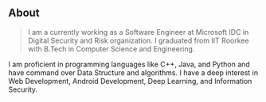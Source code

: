 ## About

> I am a currently working as a Software Engineer at Microsoft IDC in Digital Security and Risk organization. I graduated from IIT Roorkee with B.Tech in Computer Science 
and Engineering. 

I am proficient in programming languages like C++, Java, and Python and have command 
over Data Structure and algorithms. I have a deep interest in Web Development, Android Development, 
Deep Learning, and Information Security.
